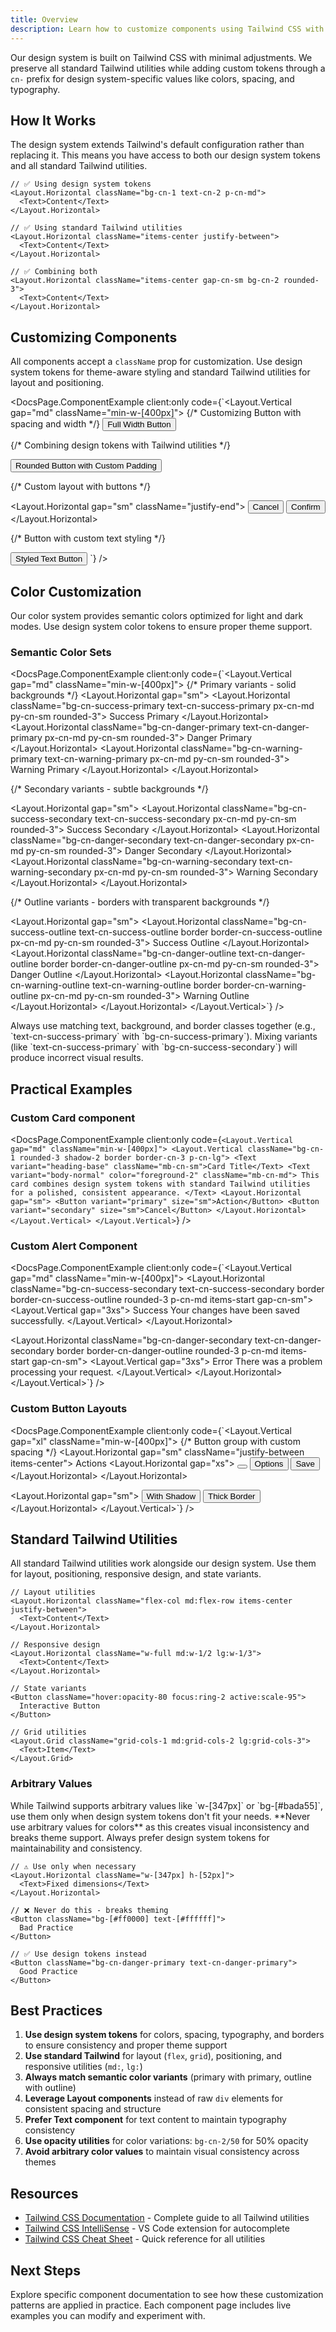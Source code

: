 ```yaml
---
title: Overview
description: Learn how to customize components using Tailwind CSS with our design system tokens
---
```



Our design system is built on Tailwind CSS with minimal adjustments. We preserve all standard Tailwind utilities while adding custom tokens through a `cn-` prefix for design system-specific values like colors, spacing, and typography.

## How It Works

The design system extends Tailwind's default configuration rather than replacing it. This means you have access to both our design system tokens and all standard Tailwind utilities.

```tsx
// ✅ Using design system tokens
<Layout.Horizontal className="bg-cn-1 text-cn-2 p-cn-md">
  <Text>Content</Text>
</Layout.Horizontal>

// ✅ Using standard Tailwind utilities
<Layout.Horizontal className="items-center justify-between">
  <Text>Content</Text>
</Layout.Horizontal>

// ✅ Combining both
<Layout.Horizontal className="items-center gap-cn-sm bg-cn-2 rounded-3">
  <Text>Content</Text>
</Layout.Horizontal>
```

## Customizing Components

All components accept a `className` prop for customization. Use design system tokens for theme-aware styling and standard Tailwind utilities for layout and positioning.

<DocsPage.ComponentExample
  client:only
  code={`<Layout.Vertical gap="md" className="min-w-[400px]">
  {/* Customizing Button with spacing and width */}
  <Button className="w-full">
    Full Width Button
  </Button>

{/* Combining design tokens with Tailwind utilities */}

<Button variant="secondary" className="px-cn-xl rounded-full hover:shadow-3">
  Rounded Button with Custom Padding
</Button>

{/* Custom layout with buttons */}

<Layout.Horizontal gap="sm" className="justify-end">
  <Button variant="outline" size="sm">
    Cancel
  </Button>
  <Button size="sm" className="!min-w-36">
    Confirm
  </Button>
</Layout.Horizontal>

{/* Button with custom text styling */}

  <Button className="uppercase self-center">
    Styled Text Button
  </Button>
</Layout.Vertical>`}
/>

## Color Customization

Our color system provides semantic colors optimized for light and dark modes. Use design system color tokens to ensure proper theme support.

### Semantic Color Sets

<DocsPage.ComponentExample
  client:only
  code={`<Layout.Vertical gap="md" className="min-w-[400px]">
  {/* Primary variants - solid backgrounds */}
  <Layout.Horizontal gap="sm">
    <Layout.Horizontal className="bg-cn-success-primary text-cn-success-primary px-cn-md py-cn-sm rounded-3">
      <Text color="inherit">Success Primary</Text>
    </Layout.Horizontal>
    <Layout.Horizontal className="bg-cn-danger-primary text-cn-danger-primary px-cn-md py-cn-sm rounded-3">
      <Text color="inherit">Danger Primary</Text>
    </Layout.Horizontal>
    <Layout.Horizontal className="bg-cn-warning-primary text-cn-warning-primary px-cn-md py-cn-sm rounded-3">
      <Text color="inherit">Warning Primary</Text>
    </Layout.Horizontal>
  </Layout.Horizontal>

{/* Secondary variants - subtle backgrounds */}

<Layout.Horizontal gap="sm">
  <Layout.Horizontal className="bg-cn-success-secondary text-cn-success-secondary px-cn-md py-cn-sm rounded-3">
    <Text color="inherit">Success Secondary</Text>
  </Layout.Horizontal>
  <Layout.Horizontal className="bg-cn-danger-secondary text-cn-danger-secondary px-cn-md py-cn-sm rounded-3">
    <Text color="inherit">Danger Secondary</Text>
  </Layout.Horizontal>
  <Layout.Horizontal className="bg-cn-warning-secondary text-cn-warning-secondary px-cn-md py-cn-sm rounded-3">
    <Text color="inherit">Warning Secondary</Text>
  </Layout.Horizontal>
</Layout.Horizontal>

{/* Outline variants - borders with transparent backgrounds */}

  <Layout.Horizontal gap="sm">
    <Layout.Horizontal className="bg-cn-success-outline text-cn-success-outline border border-cn-success-outline px-cn-md py-cn-sm rounded-3">
      <Text color="inherit">Success Outline</Text>
    </Layout.Horizontal>
    <Layout.Horizontal className="bg-cn-danger-outline text-cn-danger-outline border border-cn-danger-outline px-cn-md py-cn-sm rounded-3">
      <Text color="inherit">Danger Outline</Text>
    </Layout.Horizontal>
    <Layout.Horizontal className="bg-cn-warning-outline text-cn-warning-outline border border-cn-warning-outline px-cn-md py-cn-sm rounded-3">
      <Text color="inherit">Warning Outline</Text>
    </Layout.Horizontal>
  </Layout.Horizontal>
</Layout.Vertical>`}
/>

<Aside type="caution" title="Important">
  Always use matching text, background, and border classes together (e.g.,
  `text-cn-success-primary` with `bg-cn-success-primary`). Mixing variants (like
  `text-cn-success-primary` with `bg-cn-success-secondary`) will produce
  incorrect visual results.
</Aside>

## Practical Examples

### Custom Card component

<DocsPage.ComponentExample
  client:only
  code={`<Layout.Vertical gap="md" className="min-w-[400px]">
  <Layout.Vertical className="bg-cn-1 rounded-3 shadow-2 border border-cn-3 p-cn-lg">
    <Text variant="heading-base" className="mb-cn-sm">Card Title</Text>
    <Text variant="body-normal" color="foreground-2" className="mb-cn-md">
      This card combines design system tokens with standard Tailwind utilities
      for a polished, consistent appearance.
    </Text>
    <Layout.Horizontal gap="sm">
      <Button variant="primary" size="sm">Action</Button>
      <Button variant="secondary" size="sm">Cancel</Button>
    </Layout.Horizontal>
  </Layout.Vertical>
</Layout.Vertical>`}
/>

### Custom Alert Component

<DocsPage.ComponentExample
  client:only
  code={`<Layout.Vertical gap="md" className="min-w-[400px]">
  <Layout.Horizontal className="bg-cn-success-secondary text-cn-success-secondary border border-cn-success-outline rounded-3 p-cn-md items-start gap-cn-sm">
    <IconV2 name="check-circle" className="flex-shrink-0 mt-0.5" />
    <Layout.Vertical gap="3xs">
      <Text variant="body-strong" color="inherit">Success</Text>
      <Text variant="caption-normal" color="inherit" className="opacity-90">
        Your changes have been saved successfully.
      </Text>
    </Layout.Vertical>
  </Layout.Horizontal>

  <Layout.Horizontal className="bg-cn-danger-secondary text-cn-danger-secondary border border-cn-danger-outline rounded-3 p-cn-md items-start gap-cn-sm">
    <IconV2 name="exclamation-triangle" className="flex-shrink-0 mt-0.5" />
    <Layout.Vertical gap="3xs">
      <Text variant="body-strong" color="inherit">Error</Text>
      <Text variant="caption-normal" color="inherit" className="opacity-90">
        There was a problem processing your request.
      </Text>
    </Layout.Vertical>
  </Layout.Horizontal>
</Layout.Vertical>`}
/>

### Custom Button Layouts

<DocsPage.ComponentExample
  client:only
  code={`<Layout.Vertical gap="xl" className="min-w-[400px]">
  {/* Button group with custom spacing */}
  <Layout.Horizontal gap="sm" className="justify-between items-center">
    <Text variant="heading-base">Actions</Text>
    <Layout.Horizontal gap="xs">
      <Button size="sm" iconOnly ignoreIconOnlyTooltip>
        <IconV2 name="search" skipSize />
      </Button>
      <Button variant="outline" size="sm">Options</Button>
      <Button variant="primary" size="sm">Save</Button>
    </Layout.Horizontal>
  </Layout.Horizontal>

  <Layout.Horizontal gap="sm">
    <Button className="shadow-4 hover:shadow-5 transition-shadow">
      With Shadow
    </Button>
    <Button variant="outline" className="border-2 border-cn-brand">
      Thick Border
    </Button>
  </Layout.Horizontal>
</Layout.Vertical>`}
/>

## Standard Tailwind Utilities

All standard Tailwind utilities work alongside our design system. Use them for layout, positioning, responsive design, and state variants.

```tsx
// Layout utilities
<Layout.Horizontal className="flex-col md:flex-row items-center justify-between">
  <Text>Content</Text>
</Layout.Horizontal>

// Responsive design
<Layout.Horizontal className="w-full md:w-1/2 lg:w-1/3">
  <Text>Content</Text>
</Layout.Horizontal>

// State variants
<Button className="hover:opacity-80 focus:ring-2 active:scale-95">
  Interactive Button
</Button>

// Grid utilities
<Layout.Grid className="grid-cols-1 md:grid-cols-2 lg:grid-cols-3">
  <Text>Item</Text>
</Layout.Grid>
```

### Arbitrary Values

<Aside type="caution" title="Use Sparingly">
  While Tailwind supports arbitrary values like `w-[347px]` or `bg-[#bada55]`,
  use them only when design system tokens don't fit your needs. **Never use
  arbitrary values for colors** as this creates visual inconsistency and breaks
  theme support. Always prefer design system tokens for maintainability and
  consistency.
</Aside>

```tsx
// ⚠️ Use only when necessary
<Layout.Horizontal className="w-[347px] h-[52px]">
  <Text>Fixed dimensions</Text>
</Layout.Horizontal>

// ❌ Never do this - breaks theming
<Button className="bg-[#ff0000] text-[#ffffff]">
  Bad Practice
</Button>

// ✅ Use design tokens instead
<Button className="bg-cn-danger-primary text-cn-danger-primary">
  Good Practice
</Button>
```

## Best Practices

1. **Use design system tokens** for colors, spacing, typography, and borders to ensure consistency and proper theme support
2. **Use standard Tailwind** for layout (`flex`, `grid`), positioning, and responsive utilities (`md:`, `lg:`)
3. **Always match semantic color variants** (primary with primary, outline with outline)
4. **Leverage Layout components** instead of raw `div` elements for consistent spacing and structure
5. **Prefer Text component** for text content to maintain typography consistency
6. **Use opacity utilities** for color variations: `bg-cn-2/50` for 50% opacity
7. **Avoid arbitrary color values** to maintain visual consistency across themes

## Resources

- [Tailwind CSS Documentation](https://tailwindcss.com/docs) - Complete guide to all Tailwind utilities
- [Tailwind CSS IntelliSense](https://marketplace.visualstudio.com/items?itemName=bradlc.vscode-tailwindcss) - VS Code extension for autocomplete
- [Tailwind CSS Cheat Sheet](https://nerdcave.com/tailwind-cheat-sheet) - Quick reference for all utilities

## Next Steps

Explore specific component documentation to see how these customization patterns are applied in practice. Each component page includes live examples you can modify and experiment with.
